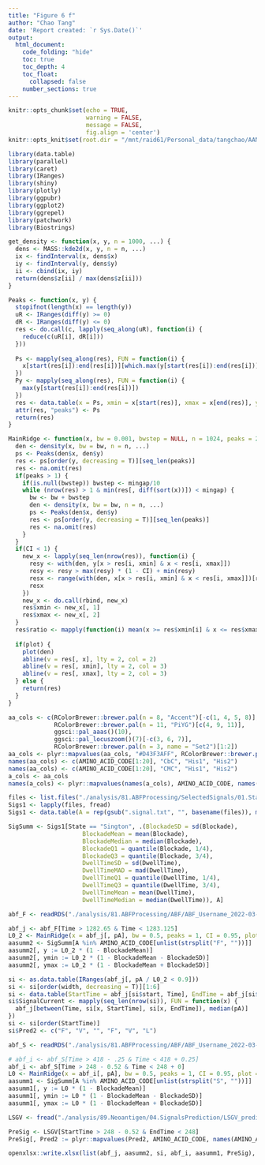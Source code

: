 ```yaml
---
title: "Figure 6 f"
author: "Chao Tang"
date: 'Report created: `r Sys.Date()`'
output: 
  html_document: 
    code_folding: "hide"
    toc: true
    toc_depth: 4
    toc_float: 
      collapsed: false
    number_sections: true
---
```


```r
knitr::opts_chunk$set(echo = TRUE, 
                      warning = FALSE, 
                      message = FALSE, 
                      fig.align = 'center')
knitr::opts_knit$set(root.dir = "/mnt/raid61/Personal_data/tangchao/AANanopore")
```

```r
library(data.table)
library(parallel)
library(caret)
library(IRanges)
library(shiny)
library(plotly)
library(ggpubr)
library(ggplot2)
library(ggrepel)
library(patchwork)
library(Biostrings)
```

```r
get_density <- function(x, y, n = 1000, ...) {
  dens <- MASS::kde2d(x, y, n = n, ...)
  ix <- findInterval(x, dens$x)
  iy <- findInterval(y, dens$y)
  ii <- cbind(ix, iy)
  return(dens$z[ii] / max(dens$z[ii]))
}

Peaks <- function(x, y) {
  stopifnot(length(x) == length(y))
  uR <- IRanges(diff(y) >= 0)
  dR <- IRanges(diff(y) <= 0)
  res <- do.call(c, lapply(seq_along(uR), function(i) {
    reduce(c(uR[i], dR[i]))
  }))
  
  Ps <- mapply(seq_along(res), FUN = function(i) {
    x[start(res[i]):end(res[i])][which.max(y[start(res[i]):end(res[i])])]
  })
  Py <- mapply(seq_along(res), FUN = function(i) {
    max(y[start(res[i]):end(res[i])])
  })
  res <- data.table(x = Ps, xmin = x[start(res)], xmax = x[end(res)], y = Py)
  attr(res, "peaks") <- Ps
  return(res)
}

MainRidge <- function(x, bw = 0.001, bwstep = NULL, n = 1024, peaks = 2, mingap = 0.01, CI = 0.99, plot = T, ...) {
  den <- density(x, bw = bw, n = n, ...)
  ps <- Peaks(den$x, den$y)
  res <- ps[order(y, decreasing = T)][seq_len(peaks)]
  res <- na.omit(res)
  if(peaks > 1) {
    if(is.null(bwstep)) bwstep <- mingap/10
    while (nrow(res) > 1 & min(res[, diff(sort(x))]) < mingap) {
      bw <- bw + bwstep
      den <- density(x, bw = bw, n = n, ...)
      ps <- Peaks(den$x, den$y)
      res <- ps[order(y, decreasing = T)][seq_len(peaks)]
      res <- na.omit(res)
    }
  }
  if(CI < 1) {
    new_x <- lapply(seq_len(nrow(res)), function(i) {
      resy <- with(den, y[x > res[i, xmin] & x < res[i, xmax]])
      resy <- resy > max(resy) * (1 - CI) + min(resy)
      resx <- range(with(den, x[x > res[i, xmin] & x < res[i, xmax]])[resy])
      resx
    })
    new_x <- do.call(rbind, new_x)
    res$xmin <- new_x[, 1]
    res$xmax <- new_x[, 2]
  }
  res$ratio <- mapply(function(i) mean(x >= res$xmin[i] & x <= res$xmax[i]), seq_len(nrow(res)))
  
  if(plot) {
    plot(den)
    abline(v = res[, x], lty = 2, col = 2)
    abline(v = res[, xmin], lty = 2, col = 3)
    abline(v = res[, xmax], lty = 2, col = 3)
  } else {
    return(res)
  }
}
```

```r
aa_cols <- c(RColorBrewer::brewer.pal(n = 8, "Accent")[-c(1, 4, 5, 8)], 
             RColorBrewer::brewer.pal(n = 11, "PiYG")[c(4, 9, 11)], 
             ggsci::pal_aaas()(10), 
             ggsci::pal_locuszoom()(7)[-c(3, 6, 7)], 
             RColorBrewer::brewer.pal(n = 3, name = "Set2")[1:2])
aa_cols <- plyr::mapvalues(aa_cols, "#D43F3AFF", RColorBrewer::brewer.pal(n = 8, name = "BrBG")[1])
names(aa_cols) <- c(AMINO_ACID_CODE[1:20], "CbC", "His1", "His2")
names(aa_cols) <- c(AMINO_ACID_CODE[1:20], "CMC", "His1", "His2")
a_cols <- aa_cols
names(a_cols) <- plyr::mapvalues(names(a_cols), AMINO_ACID_CODE, names(AMINO_ACID_CODE))
```

```r
files <- list.files("./analysis/81.ABFProcessing/SelectedSignals/01.StandardAA/03.GroupedSignals", "txt", full.names = T)
Sigs1 <- lapply(files, fread)
Sigs1 <- data.table(A = rep(gsub(".signal.txt", "", basename(files)), mapply(nrow,  Sigs1)), do.call(rbind, Sigs1))

SigSumm <- Sigs1[State == "Sington", .(BlockadeSD = sd(Blockade), 
                     BlockadeMean = mean(Blockade), 
                     BlockadeMedian = median(Blockade), 
                     BlockadeQ1 = quantile(Blockade, 1/4), 
                     BlockadeQ3 = quantile(Blockade, 3/4), 
                     DwellTimeSD = sd(DwellTime), 
                     DwellTimeMAD = mad(DwellTime), 
                     DwellTimeQ1 = quantile(DwellTime, 1/4), 
                     DwellTimeQ3 = quantile(DwellTime, 3/4), 
                     DwellTimeMean = mean(DwellTime), 
                     DwellTimeMedian = median(DwellTime)), A]
```

```r
abf_F <- readRDS("./analysis/81.ABFProcessing/ABF/ABF_Username_2022-03-14_005.Rds")
```

```r
abf_j <- abf_F[Time > 1282.65 & Time < 1283.125]
L0_2 <- MainRidge(x = abf_j[, pA], bw = 0.5, peaks = 1, CI = 0.95, plot = F)[[1]]
aasumm2 <- SigSumm[A %in% AMINO_ACID_CODE[unlist(strsplit("F", ""))]]
aasumm2[, y := L0_2 * (1 - BlockadeMean)]
aasumm2[, ymin := L0_2 * (1 - BlockadeMean - BlockadeSD)]
aasumm2[, ymax := L0_2 * (1 - BlockadeMean + BlockadeSD)]
```

```r
si <- as.data.table(IRanges(abf_j[, pA / L0_2 < 0.9]))
si <- si[order(width, decreasing = T)][1:6]
si <- data.table(StartTime = abf_j[si$start, Time], EndTime = abf_j[si$end, Time])
si$SignalCurrent <- mapply(seq_len(nrow(si)), FUN = function(x) {
  abf_j[between(Time, si[x, StartTime], si[x, EndTime]), median(pA)]
})
si <- si[order(StartTime)]
si$Pred2 <- c("F", "V", "", "F", "V", "L")
```

```r
abf_S <- readRDS("./analysis/81.ABFProcessing/ABF/ABF_Username_2022-03-11_003.Rds")
```

```r
# abf_i <- abf_S[Time > 418 - .25 & Time < 418 + 0.25]
abf_i <- abf_S[Time > 248 - 0.52 & Time < 248 + 0]
L0 <- MainRidge(x = abf_i[, pA], bw = 0.5, peaks = 1, CI = 0.95, plot = F)[[1]]
aasumm1 <- SigSumm[A %in% AMINO_ACID_CODE[unlist(strsplit("S", ""))]]
aasumm1[, y := L0 * (1 - BlockadeMean)]
aasumm1[, ymin := L0 * (1 - BlockadeMean - BlockadeSD)]
aasumm1[, ymax := L0 * (1 - BlockadeMean + BlockadeSD)]
```

```r
LSGV <- fread("./analysis/89.Neoantigen/04.SignalsPrediction/LSGV_prediction.txt", sep = "\t")
```

```r
PreSig <- LSGV[StartTime > 248 - 0.52 & EndTime < 248]
PreSig[, Pred2 := plyr::mapvalues(Pred2, AMINO_ACID_CODE, names(AMINO_ACID_CODE))]
```

```r
openxlsx::write.xlsx(list(abf_j, aasumm2, si, abf_i, aasumm1, PreSig), "./analysis/00.FigureTables/Rebuttal/Nov12/Figures/Data/Fig6F.xlsx")
```
